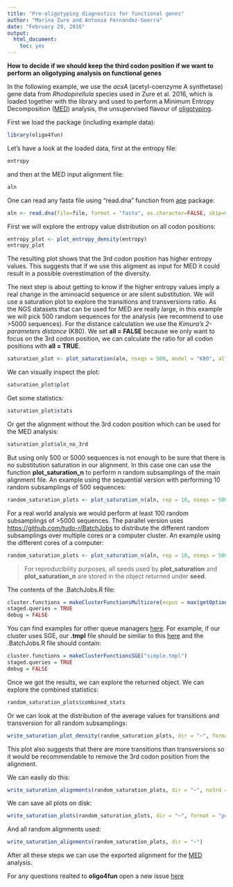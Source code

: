 ```yaml
---
title: "Pre-oligotyping diagnostics for functional genes"
author: "Marina Zure and Antonio Fernandez-Guerra"
date: "February 29, 2016"
output:
  html_document:
    toc: yes
---
```


**How to decide if we should keep the third codon position if we want to perform an oligotyping analysis on functional genes**

In the following example, we use the _acsA_ (acetyl-coenzyme A synthetase) gene data from _Rhodopirellula_ species used in Zure et al. 2016, which is loaded together with the library and used to perform a Minimum Entropy Decomposition ([MED](http://merenlab.org/projects/med/)) analysis, the unsupervised flavour of [oligotyping](http://merenlab.org/projects/oligotyping/).

First we load the package (including example data):
```r
library(oligo4fun)
```

Let's have a look at the loaded data, first at the entropy file:
```r
entropy
```
and then at the MED input alignment file:
```r
aln
```
One can read any fasta file using "read.dna" function from [ape](https://cran.r-project.org/web/packages/ape/index.html) package:

```r
aln <- read.dna(file=file, format = "fasta", as.character=FALSE, skip=0)
```

First we will explore the entropy value distribution on all codon positions:
```r
entropy_plot <- plot_entropy_density(entropy)
entropy_plot
```

The resulting plot shows that the 3rd codon position has higher entropy values. This suggests
that if we use this aligment as input for MED it could result in a possible overestimation
of the diversity. 

The next step is about getting to know if the higher entropy values imply a real change in the aminoacid sequence
or are silent substitution. We will use a saturation plot to explore the transitions and transversions ratio. As the NGS datasets that can be used for MED are really large, in this example we will pick 500 random sequences for the analysis (we recommend to use >5000 sequences). For the distance calculation we use the _Kimura's 2-parameters distance_ (K80). We set **all = FALSE** because we only want to focus on the 3rd codon position, we can calculate the ratio for all codon positions with **all = TRUE**.

```r
saturation_plot <- plot_saturation(aln, nseqs = 500, model = "K80", all = FALSE )
```

We can visually inspect the plot:
```r
saturation_plot$plot
```

Get some statistics:
```r
saturation_plot$stats
```

Or get the alignment without the 3rd codon position which can be used for the MED analysis:
```r
saturation_plot$aln_no_3rd
```

But using only 500 or 5000 sequences is not enough to be sure that there is no substitution saturation in our alignment. In this case one can use the function **plot_saturation_n** to perform n random subsamplings of the main alignment file. An example using the sequential version with performing 10 random subsamplings of 500 sequences:
```r
random_saturation_plots <- plot_saturation_n(aln, rep = 10, nseqs = 500, model = "K80", parallel = FALSE, all = FALSE)
```

For a real world analysis we would perform at least 100 random subsamplings of >5000 sequences. The parallel version uses [https://github.com/tudo-r/BatchJobs](BatchJobs) to distribute the different random subsamplings over multiple cores or a computer cluster. An example using the different cores of a computer:

```r
random_saturation_plots <- plot_saturation_n(aln, rep = 10, nseqs = 500, model = "K80", parallel = TRUE, all = FALSE, conf_file = "~/.BatchJobs.R", reg_id = "rhodo", reg_dir = "~/rhodo_dir")
```

> For reproducibility purposes, all seeds used by **plot_saturation** and **plot_saturation_n** are stored in the object returned under **seed**.

The contents of the .BatchJobs.R file:
```r
cluster.functions = makeClusterFunctionsMulticore(ncpus = max(getOption("mc.cores", parallel::detectCores()) - 1L, 1L))
staged.queries = TRUE
debug = FALSE
```

You can find examples for other queue managers [here](https://github.com/tudo-r/BatchJobs/tree/master/examples/). For example, if our cluster uses SGE, our **.tmpl** file should be similar to this [here](https://github.com/tudo-r/BatchJobs/blob/master/examples/cfSGE/simple.tmpl) and the .BatchJobs.R file should contain:
```r
cluster.functions = makeClusterFunctionsSGE("simple.tmpl")
staged.queries = TRUE
debug = FALSE
```

Once we got the results, we can explore the returned object. We can explore the combined statistics:
```r
random_saturation_plots$combined_stats
```

Or we can look at the distribution of the average values for transitions and transversion for all random subsamplings:
```r
write_saturation_plot_density(random_saturation_plots, dir = "~", format = "pdf", show = TRUE)
```

This plot also suggests that there are more transitions than transversions so it would be recommendable to remove the 3rd codon position from the alignment.

We can easily do this:
```r
write_saturation_alignments(random_saturation_plots, dir = "~", no3rd = TRUE)
```

We can save all plots on disk:
```r
write_saturation_plots(random_saturation_plots, dir = "~", format = "pdf")
```

And all random alignments used:
```r
write_saturation_alignments(random_saturation_plots, dir = "~")
```

After all these steps we can use the exported alignment for the [MED](http://merenlab.org/projects/med/) analysis.

For any questions realted to **oligo4fun** open a new issue [here](https://github.com/genomewalker/oligo4fun/issues)
